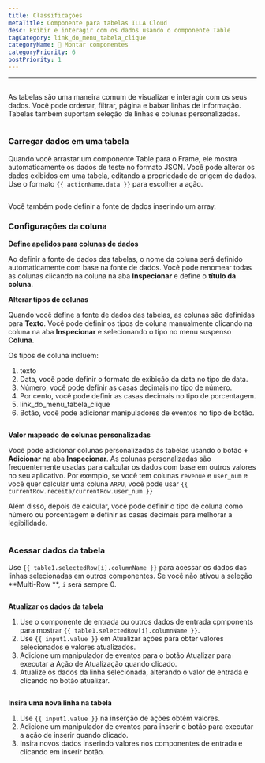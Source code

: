 ```yaml
---
title: Classificações
metaTitle: Componente para tabelas ILLA Cloud
desc: Exibir e interagir com os dados usando o componente Table
tagCategory: link_do_menu_tabela_clique
categoryName: 🧬 Montar componentes
categoryPriority: 6
postPriority: 1
---
```


* * *

## <h2 hidden>Tabela</h2>

As tabelas são uma maneira comum de visualizar e interagir com os seus dados. Você pode ordenar, filtrar, página e baixar linhas de informação. Tabelas também suportam seleção de linhas e colunas personalizadas.

<img
  src='https://cdn.illacloud.com/official-website/img/docs/assemble/table.png'
  alt=""
/>

### Carregar dados em uma tabela

Quando você arrastar um componente Table para o Frame, ele mostra automaticamente os dados de teste no formato JSON. Você pode alterar os dados exibidos em uma tabela, editando a propriedade de origem de dados. Use o formato `{{ actionName.data }}` para escolher a ação.

<img
  src='https://cdn.illacloud.com/official-website/img/docs/assemble/table1.png'
  alt=""
/>

Você também pode definir a fonte de dados inserindo um array.

### Configurações da coluna

**Define apelidos para colunas de dados**

Ao definir a fonte de dados das tabelas, o nome da coluna será definido automaticamente com base na fonte de dados. Você pode renomear todas as colunas clicando na coluna na aba **Inspecionar** e define o **título da coluna**.

**Alterar tipos de colunas**

Quando você define a fonte de dados das tabelas, as colunas são definidas para **Texto**. Você pode definir os tipos de coluna manualmente clicando na coluna na aba **Inspecionar** e selecionando o tipo no menu suspenso **Coluna**.

Os tipos de coluna incluem:

1.  texto
2.  Data, você pode definir o formato de exibição da data no tipo de data.
3.  Número, você pode definir as casas decimais no tipo de número.
4.  Por cento, você pode definir as casas decimais no tipo de porcentagem.
5.  link_do_menu_tabela_clique
6.  Botão, você pode adicionar manipuladores de eventos no tipo de botão.

<img
  src='https://cdn.illacloud.com/official-website/img/docs/assemble/table2.png'
  alt=""
/>

**Valor mapeado de colunas personalizadas**

Você pode adicionar colunas personalizadas às tabelas usando o botão **+ Adicionar** na aba **Inspecionar**. As colunas personalizadas são frequentemente usadas para calcular os dados com base em outros valores no seu aplicativo. Por exemplo, se você tem colunas `revenue` e `user_num` e você quer calcular uma coluna `ARPU`, você pode usar `{{ currentRow.receita/currentRow.user_num }}`

Além disso, depois de calcular, você pode definir o tipo de coluna como número ou porcentagem e definir as casas decimais para melhorar a legibilidade.

<img
  src='https://cdn.illacloud.com/official-website/img/docs/assemble/table3.png'
  alt=""
/>

### Acessar dados da tabela

Use `{{ table1.selectedRow[i].columnName }}` para acessar os dados das linhas selecionadas em outros componentes. Se você não ativou a seleção **Multi-Row **, `i` será sempre 0.

<img
  src='https://cdn.illacloud.com/official-website/img/docs/assemble/table4.png'
  alt=""
/>

**Atualizar os dados da tabela**

1.  Use o componente de entrada ou outros dados de entrada cpmponents para mostrar `{{ table1.selectedRow[i].columnName }}`.
2.  Use `{{ input1.value }}` em Atualizar ações para obter valores selecionados e valores atualizados.
3.  Adicione um manipulador de eventos para o botão Atualizar para executar a Ação de Atualização quando clicado.
4.  Atualize os dados da linha selecionada, alterando o valor de entrada e clicando no botão atualizar.

<img
  src='https://cdn.illacloud.com/official-website/img/docs/assemble/table5.png'
  alt=""
/>

**Insira uma nova linha na tabela**

1.  Use `{{ input1.value }}` na inserção de ações obtêm valores.
2.  Adicione um manipulador de eventos para inserir o botão para executar a ação de inserir quando clicado.
3.  Insira novos dados inserindo valores nos componentes de entrada e clicando em inserir botão.

<img
  src='https://cdn.illacloud.com/official-website/img/docs/assemble/table6.png'
  alt=""
/>

